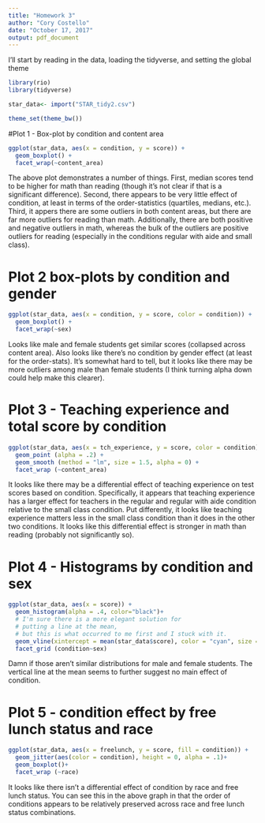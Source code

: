 ```yaml
---
title: "Homework 3"
author: "Cory Costello"
date: "October 17, 2017"
output: pdf_document
---
```


I'll start by reading in the data, loading the tidyverse, and setting the global theme
```r
library(rio)
library(tidyverse)

star_data<- import("STAR_tidy2.csv")

theme_set(theme_bw())
```

#Plot 1 - Box-plot by condition and content area
```r
ggplot(star_data, aes(x = condition, y = score)) +
  geom_boxplot() +
  facet_wrap(~content_area)
```
The above plot demonstrates a number of things. First, median scores tend to be higher for math than reading (though it's not clear if that is a significant difference). Second, there appears to be very little effect of condition, at least in terms of the order-statistics (quartiles, medians, etc.). Third, it appers there are some outliers in both content areas, but there are far more outliers for reading than math. Additionally, there are both positive and negative outliers in math, whereas the bulk of the outliers are positive  outliers for reading (especially in the conditions regular with aide and small class).

# Plot 2 box-plots by condition and gender

```r
ggplot(star_data, aes(x = condition, y = score, color = condition)) +
  geom_boxplot() +
  facet_wrap(~sex)
```

Looks like male and female students get similar scores (collapsed across content area). Also looks like there's no condition by gender effect (at least for the order-stats). It's somewhat hard to tell, but it looks like there may be more outliers among male than female students (I think turning alpha down could help make this clearer).

# Plot 3 - Teaching experience and total score by condition

```r
ggplot(star_data, aes(x = tch_experience, y = score, color = condition)) +
  geom_point (alpha = .2) +
  geom_smooth (method = "lm", size = 1.5, alpha = 0) + 
  facet_wrap (~content_area)
```
It looks like there may be a differential effect of teaching experience on test scores based on condition. Specifically, it appears that teaching experience has a larger effect for teachers in the regular and regular with aide condition relative to the small class condition. Put differently, it looks like teaching experience matters less in the small class condition than it does in the other two conditions. It looks like this differential effect is stronger in math than reading (probably not significantly so).

# Plot 4 - Histograms by condition and sex
```r
ggplot(star_data, aes(x = score)) +
  geom_histogram(alpha = .4, color="black")+
  # I'm sure there is a more elegant solution for 
  # putting a line at the mean, 
  # but this is what occurred to me first and I stuck with it.
  geom_vline(xintercept = mean(star_data$score), color = "cyan", size = 1.5)+
  facet_grid (condition~sex)
```
Damn if those aren't similar distributions for male and female students. The vertical line at the mean seems to further suggest no main effect of condition.


# Plot 5 - condition effect by free lunch status and race
```r
ggplot(star_data, aes(x = freelunch, y = score, fill = condition)) +
  geom_jitter(aes(color = condition), height = 0, alpha = .1)+
  geom_boxplot()+
  facet_wrap (~race)
```
It looks like there isn't a differential effect of condition by race and free lunch status. You can see this in the above graph in that the order of conditions appears to be relatively preserved across race and free lunch status combinations.
